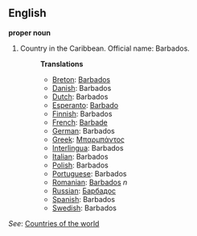 ==English==

'''proper noun'''

# Country in the Caribbean. Official name: Barbados.
#:'''Translations'''
#:*[[Breton]]: [[Barbados]]
#:*[[Danish]]: Barbados
#:*[[Dutch]]: Barbados
#:*[[Esperanto]]: [[Barbado]]
#:*[[Finnish]]: Barbados
#:*[[French]]: [[Barbade]]
#:*[[German]]: Barbados
#:*[[Greek]]: [[Μπαρμπάντος]]
#:*[[Interlingua]]: Barbados
#:*[[Italian]]: Barbados
#:*[[Polish]]: Barbados
#:*[[Portuguese]]: Barbados
#:*[[Romanian]]: [[Barbados]] ''n''
#:*[[Russian]]: [[Барбадос]]
#:*[[Spanish]]: Barbados
#:*[[Swedish]]: Barbados

''See'': [[Countries of the world]]